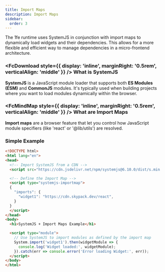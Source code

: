 ```yaml
---
title: Import Maps
description: Import Maps
sidebar:
  order: 3
---
```



The 1fe runtime uses SystemJS in conjunction with import maps to dynamically load widgets and their dependencies. This allows for a more flexible and efficient way to manage dependencies in a micro-frontend architecture.

### <FcDownload style={{ display: 'inline', marginRight: '0.5rem', verticalAlign: 'middle' }} /> What is SystemJS

**SystemJS** is a JavaScript module loader that supports both **ES Modules (ESM)** and **CommonJS** modules. It's typically used when building projects where you want to load modules dynamically within the browser.

### <FcMindMap style={{ display: 'inline', marginRight: '0.5rem', verticalAlign: 'middle' }} /> What are Import Maps

**Import maps** are a browser feature that let you control how JavaScript module specifiers (like 'react' or '@lib/utils') are resolved.

### Simple Example

```HTML
<!DOCTYPE html>
<html lang="en">
<head>
  <!-- Import SystemJS from a CDN -->
  <script src="https://cdn.jsdelivr.net/npm/systemjs@6.10.0/dist/s.min.js"></script>

  <!-- Define the Import Map -->
  <script type="systemjs-importmap">
  {
    "imports": {
      "widget1": "https://cdn.skypack.dev/react",
    }
  }
  </script>
</head>
<body>
  <h1>SystemJS + Import Maps Example</h1>

  <script type="module">
    // Use SystemJS to import modules as defined by the import map
    System.import('widget1').then(widgetModule => {
      console.log('Widget loaded:', widgetModule);
    }).catch(err => console.error('Error loading Widget:', err));
  </script>
</body>
</html>
```
